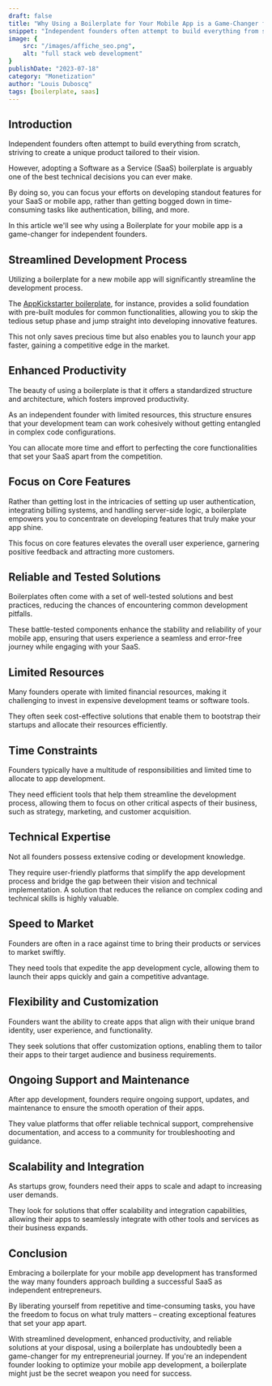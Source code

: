 ```yaml
---
draft: false
title: "Why Using a Boilerplate for Your Mobile App is a Game-Changer for Independent Founders"
snippet: "Independent founders often attempt to build everything from scratch but this is not the best decision."
image: {
    src: "/images/affiche_seo.png",
    alt: "full stack web development"
}
publishDate: "2023-07-18"
category: "Monetization"
author: "Louis Duboscq"
tags: [boilerplate, saas]
--- 
```


## Introduction

Independent founders often attempt to build everything from scratch, striving to create a unique product tailored to their vision. 

However, adopting a Software as a Service (SaaS) boilerplate is arguably one of the best technical decisions you can ever make. 

By doing so, you can focus your efforts on developing standout features for your SaaS or mobile app, rather than getting bogged down in time-consuming tasks like authentication, billing, and more.

In this article we'll see why using a Boilerplate for your mobile app is a game-changer for independent founders.

## Streamlined Development Process

Utilizing a boilerplate for a new mobile app will significantly streamline the development process. 

The [AppKickstarter boilerplate](https://appkickstarter.com), for instance, provides a solid foundation with pre-built modules for common functionalities, allowing you to skip the tedious setup phase and jump straight into developing innovative features. 

This not only saves precious time but also enables you to launch your app faster, gaining a competitive edge in the market.

## Enhanced Productivity

The beauty of using a boilerplate is that it offers a standardized structure and architecture, which fosters improved productivity. 

As an independent founder with limited resources, this structure ensures that your development team can work cohesively without getting entangled in complex code configurations. 

You can allocate more time and effort to perfecting the core functionalities that set your SaaS apart from the competition.

## Focus on Core Features

Rather than getting lost in the intricacies of setting up user authentication, integrating billing systems, and handling server-side logic, a boilerplate empowers you to concentrate on developing features that truly make your app shine. 

This focus on core features elevates the overall user experience, garnering positive feedback and attracting more customers.

## Reliable and Tested Solutions

Boilerplates often come with a set of well-tested solutions and best practices, reducing the chances of encountering common development pitfalls. 

These battle-tested components enhance the stability and reliability of your mobile app, ensuring that users experience a seamless and error-free journey while engaging with your SaaS.

## Limited Resources

Many founders operate with limited financial resources, making it challenging to invest in expensive development teams or software tools. 

They often seek cost-effective solutions that enable them to bootstrap their startups and allocate their resources efficiently.

## Time Constraints

Founders typically have a multitude of responsibilities and limited time to allocate to app development. 

They need efficient tools that help them streamline the development process, allowing them to focus on other critical aspects of their business, such as strategy, marketing, and customer acquisition.

## Technical Expertise

Not all founders possess extensive coding or development knowledge. 

They require user-friendly platforms that simplify the app development process and bridge the gap between their vision and technical implementation. A solution that reduces the reliance on complex coding and technical skills is highly valuable.

## Speed to Market

Founders are often in a race against time to bring their products or services to market swiftly. 

They need tools that expedite the app development cycle, allowing them to launch their apps quickly and gain a competitive advantage.

## Flexibility and Customization

Founders want the ability to create apps that align with their unique brand identity, user experience, and functionality. 

They seek solutions that offer customization options, enabling them to tailor their apps to their target audience and business requirements.

## Ongoing Support and Maintenance

After app development, founders require ongoing support, updates, and maintenance to ensure the smooth operation of their apps. 

They value platforms that offer reliable technical support, comprehensive documentation, and access to a community for troubleshooting and guidance.

## Scalability and Integration

As startups grow, founders need their apps to scale and adapt to increasing user demands. 

They look for solutions that offer scalability and integration capabilities, allowing their apps to seamlessly integrate with other tools and services as their business expands.

## Conclusion

Embracing a boilerplate for your mobile app development has transformed the way many founders approach building a successful SaaS as independent entrepreneurs. 

By liberating yourself from repetitive and time-consuming tasks, you have the freedom to focus on what truly matters – creating exceptional features that set your app apart. 

With streamlined development, enhanced productivity, and reliable solutions at your disposal, using a boilerplate has undoubtedly been a game-changer for my entrepreneurial journey. If you're an independent founder looking to optimize your mobile app development, a boilerplate might just be the secret weapon you need for success.
